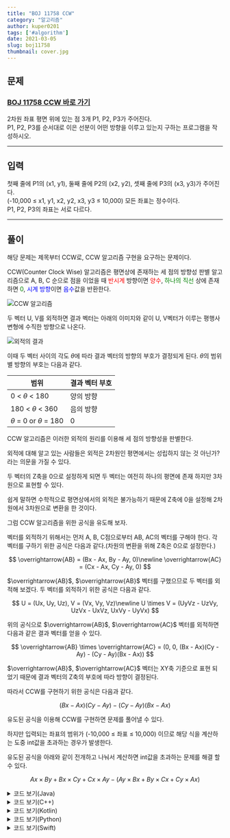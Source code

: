 ---
title: "BOJ 11758 CCW"
category: "알고리즘"
author: kuper0201
tags: ['#algorithm']
date: 2021-03-05
slug: boj11758
thumbnail: cover.jpg
---


## 문제

### <a href="https://boj.kr/11758" target="_blank">BOJ 11758 CCW 바로 가기</a>

2차원 좌표 평면 위에 있는 점 3개 P1, P2, P3가 주어진다.<br/>
P1, P2, P3를 순서대로 이은 선분이 어떤 방향을 이루고 있는지 구하는 프로그램을 작성하시오.

---

## 입력

첫째 줄에 P1의 (x1, y1), 둘째 줄에 P2의 (x2, y2), 셋째 줄에 P3의 (x3, y3)가 주어진다.<br/>
(-10,000 ≤ x1, y1, x2, y2, x3, y3 ≤ 10,000) 모든 좌표는 정수이다.<br/>
P1, P2, P3의 좌표는 서로 다르다.

---

## 풀이

해당 문제는 제목부터 CCW로, CCW 알고리즘 구현을 요구하는 문제이다.

CCW(Counter Clock Wise) 알고리즘은 평면상에 존재하는 세 점의 방향성 판별 알고리즘으로 A, B, C 순으로 점을 이었을 때 <span style="color: red;">반시계</span> 방향이면 <span style="color: red;">양수</span>, <span style="color: green;">하나의 직선</span> 상에 존재하면 <span style="color: green;">0</span>, <span style="color: blue;">시계 방향</span>이면 <span style="color: blue;">음수</span>값을 반환한다.

![CCW 알고리즘](./images/ccw_image.png)

두 벡터 U, V를 외적하면 결과 벡터는 아래의 이미지와 같이 U, V벡터가 이루는 평행사변형에 수직한 방향으로 나온다.

![외적의 결과](./images/3d.jpg)

이때 두 벡터 사이의 각도 $\theta$에 따라 결과 벡터의 방향의 부호가 결정되게 된다. $\theta$의 범위별 방향의 부호는 다음과 같다.

| 범위 | 결과 벡터 부호 |
|---|---|
| 0 < $\theta$ < 180 | 양의 방향 |
| 180 < $\theta$ < 360 | 음의 방향 |
| $\theta$ = 0 or $\theta$ = 180 | 0 |

CCW 알고리즘은 이러한 외적의 원리를 이용해 세 점의 방향성을 판별한다.
 
외적에 대해 알고 있는 사람들은 외적은 2차원인 평면에서는 성립하지 않는 것 아닌가? 라는 의문을 가질 수 있다.
 
두 벡터의 Z축을 0으로 설정하게 되면 두 벡터는 여전히 하나의 평면에 존재 하지만 3차원으로 표현할 수 있다.

쉽게 말하면 수학적으로 평면상에서의 외적은 불가능하기 때문에 Z축에 0을 설정해 2차원에서 3차원으로 변환을 한 것이다.

그럼 CCW 알고리즘을 위한 공식을 유도해 보자.

벡터를 외적하기 위해서는 먼저 A, B, C점으로부터 AB, AC의 벡터를 구해야 한다.
각 벡터를 구하기 위한 공식은 다음과 같다.(차원의 변환을 위해 Z축은 0으로 설정한다.)

$$
\overrightarrow{AB} = (Bx - Ax, By - Ay, 0)\newline
\overrightarrow{AC} = (Cx - Ax, Cy - Ay, 0)
$$

$\overrightarrow{AB}$, $\overrightarrow{AB}$ 벡터를 구했으므로 두 벡터를 외적해 보겠다.
두 벡터를 외적하기 위한 공식은 다음과 같다.

$$
U = (Ux, Uy, Uz), V = (Vx, Vy, Vz)\newline
U \times V = (UyVz - UzVy, UzVx - UxVz, UxVy - UyVx)
$$

위의 공식으로 $\overrightarrow{AB}$, $\overrightarrow{AC}$ 벡터를 외적하면 다음과 같은 결과 벡터를 얻을 수 있다.

$$
\overrightarrow{AB} \times \overrightarrow{AC} = (0, 0, (Bx - Ax)(Cy - Ay) - (Cy - Ay)(Bx - Ax))
$$

$\overrightarrow{AB}$, $\overrightarrow{AC}$ 벡터는 XY축 기준으로 표현 되었기 때문에 결과 벡터의 Z축의 부호에 따라 방향이 결정된다.

따라서 CCW를 구현하기 위한 공식은 다음과 같다.

$$
(Bx - Ax)(Cy - Ay) - (Cy - Ay)(Bx - Ax)
$$

유도된 공식을 이용해 CCW를 구현하면 문제를 풀어낼 수 있다.

하지만 입력되는 좌표의 범위가 (-10,000 ≤ 좌표 ≤ 10,000) 이므로 해당 식을 계산하는 도중 int값을 초과하는 경우가 발생한다.

유도된 공식을 아래와 같이 전개하고 나눠서 계산하면 int값을 초과하는 문제를 해결 할 수 있다.

$$
Ax \times By + Bx \times Cy + Cx \times Ay - (Ay \times Bx + By \times Cx + Cy \times Ax)
$$

<details markdown="1">
<summary>코드 보기(Java)</summary>

```javascript
import java.io.*;

public class Main {
    // 하나의 점을 저장하기 위한 클래스
    static class Point {
        int x, y;

        public Point(int x, int y) {
            this.x = x;
            this.y = y;
        }
    }

    public static void main(String[] args) throws Exception {
        BufferedReader br = new BufferedReader(new InputStreamReader(System.in));

        // 3개의 점 저장 할 배열 생성
        Point[] points = new Point[3];

        // 점의 좌표를 입력받아 배열에 저장
        for(int i = 0; i < 3; i++) {
            String[] info = br.readLine().split(" ");
            points[i] = new Point(Integer.parseInt(info[0]), Integer.parseInt(info[1]));
        }
        
        // CCW 알고리즘을 통해 판별후 결과 출력
        int res = CCW(points[0], points[1], points[2]);
        if(res == 0) System.out.println("0");
        else if(res > 0) System.out.println("1");
        else System.out.println("-1");
    }

    // CCW 알고리즘 구현(음수 - 시계 방향, 0 - 한 직선, 양수 - 반시계 방향)
    static int CCW(Point p1, Point p2, Point p3) {
        int S = p1.x * p2.y + p2.x * p3.y + p3.x * p1.y;
        S -= p1.y * p2.x + p2.y * p3.x + p3.y * p1.x;

        return S;
    }
}
```
</details>

<details markdown="1">
<summary>코드 보기(C++)</summary>

```cpp
#include <iostream>

#define fastio ios_base::sync_with_stdio(false); cin.tie(nullptr); cout.tie(nullptr)
#define endl '\n'

using namespace std;
typedef pair<int, int> point;

// CCW 알고리즘 구현(음수 - 시계 방향, 0 - 한 직선, 양수 - 반시계 방향)
int CCW(point p1, point p2, point p3) {
    int S = p1.first * p2.second + p2.first * p3.second + p3.first * p1.second;
    S -= p1.second * p2.first + p2.second * p3.first + p3.second * p1.first;

    return S;
}

int main() {
    fastio;
    
    // 3개의 점 저장 할 배열 생성
    point points[3];
    
    // 점의 좌표를 입력받아 배열에 저장
    for(int i = 0; i < 3; i++) {
        int x, y;
        cin >> x >> y;
        points[i] = point(x, y);
    }
    
    // CCW 알고리즘을 통해 판별후 결과 출력
    int res = CCW(points[0], points[1], points[2]);
    if(res == 0) cout << "0" << endl;
    else if(res > 0) cout << "1" << endl;
    else cout << "-1" << endl;
    
    return 0;
}
```
</details>

<details markdown="1">
<summary>코드 보기(Kotlin)</summary>

```javascript
import java.util.*;

// 하나의 점을 저장하기 위한 클래스
class Point(x: Int, y: Int) {
    var x = x
    var y = y
}

// CCW 알고리즘 구현(음수 - 시계 방향, 0 - 한 직선, 양수 - 반시계 방향)
fun CCW(p1: Point, p2: Point, p3: Point): Int {
    var S = p1.x * p2.y + p2.x * p3.y + p3.x * p1.y
    S = S - (p1.y * p2.x + p2.y * p3.x + p3.y * p1.x)

    return S
}

fun main(args: Array<String>) {
    // 3개의 점 저장 할 배열 생성
    var points = ArrayList<Point>()
    
    // 점의 좌표를 입력받아 배열에 저장
    for (i in 0 until 3) {
        var info = readLine()!!.split(" ")
        points += Point(info[0].toInt(), info[1].toInt())
    }
    
    // CCW 알고리즘을 통해 판별후 결과 출력
    var res = CCW(points[0], points[1], points[2]);
    if (res == 0) {
        println("0")
    } else if (res > 0) {
        println("1")
    } else {
        println("-1")
    }
}
```
</details>

<details markdown="1">
<summary>코드 보기(Python)</summary>

```python
from sys import stdin

# 하나의 점을 저장하기 위한 클래스
class Point:
    def __init__(self, x, y):
        self.x = x
        self.y = y

# CCW 알고리즘 구현(음수 - 시계 방향, 0 - 한 직선, 양수 - 반시계 방향)
def CCW(p1, p2, p3):
    S = p1.x * p2.y + p2.x * p3.y + p3.x * p1.y
    S -= p1.y * p2.x + p2.y * p3.x + p3.y * p1.x

    return S

def main():
    # 3개의 점 저장 할 배열 생성
    points = []
    
    # 점의 좌표를 입력받아 배열에 저장
    for i in range(3):
        info = stdin.readline().split(' ')
        points.append(Point(int(info[0]), int(info[1])))
    
    # CCW 알고리즘을 통해 판별후 결과 출력
    res = CCW(points[0], points[1], points[2])
    if res == 0:
        print("0")
    elif res > 0:
        print("1")
    else:
        print("-1")
        
if __name__ == "__main__":
    main()
```
</details>

<details markdown="1">
<summary>코드 보기(Swift)</summary>

```cpp
import Foundation

// 하나의 점을 저장하기 위한 클래스
class Point {
    var x: Int
    var y: Int
    
    init(x: Int, y: Int) {
        self.x = x
        self.y = y
    }
}

// CCW 알고리즘 구현(음수 - 시계 방향, 0 - 한 직선, 양수 - 반시계 방향)
func CCW(p1: Point, p2: Point, p3: Point)-> Int {
    var S = p1.x * p2.y + p2.x * p3.y + p3.x * p1.y
    S = S - (p1.y * p2.x + p2.y * p3.x + p3.y * p1.x)

    return S
}

func main() {
    // 3개의 점 저장 할 배열 생성
    var points = Array<Point>()
    
    // 점의 좌표를 입력받아 배열에 저장
    for i in 0..<3 {
        var info = readLine()!.split(separator: " ")
        points.append(Point(x: Int(info[0])!, y: Int(info[1])!))
    }
    
    // CCW 알고리즘을 통해 판별후 결과 출력
    var res = CCW(p1: points[0], p2: points[1], p3: points[2]);
    if res == 0 {
        print("0")
    } else if res > 0 {
        print("1")
    } else {
        print("-1")
    }
}

main()
```
</details>